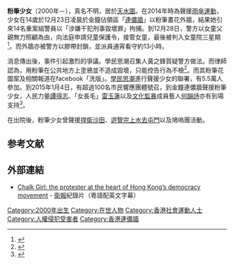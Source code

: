 
'''粉筆少女'''（2000年－），真名不明，居於[[天水圍|天水圍]]。在2014年時為聲援[[雨傘運動|雨傘運動]]，少女在14歲於12月23日凌晨於金鐘佔領區「[[連儂牆_(香港)|連儂牆]]」以粉筆畫花外牆，結果她引來14名重案組警員以「涉嫌干犯刑事毀壞罪」拘捕。到12月28日，警方以女童父親無力照顧為由，向法庭申請兒童保護令，接管女童，最後被判入女童院三星期<ref>{{Cite web|author1=黃幗慧|author2=譚健文|author3=白琳|title=粉筆少女獲准保釋 離開兒童院「唔向不公義低頭」|url=http://hk.apple.nextmedia.com/news/art/20150101/18987936|accessdate=2019-07-03|work=Apple Daily 蘋果日報|archive-date=2017-08-30|archive-url=https://web.archive.org/web/20170830153942/http://hk.apple.nextmedia.com/news/art/20150101/18987936|dead-url=no}}</ref>。而外牆亦被警方以膠帶封鎖，並派員通宵看守約13小時。

消息傳出後，事件引起激烈的爭議。學民思潮召集人黃之鋒質疑警方做法。而律師認為，用粉筆在公共地方上塗鴉並不造成毀壞，只能控告行為不檢<ref>{{Cite web|title=連儂牆粉筆繪花 14歲女遭14警圍捕 通宵扣查17小時 律師斥白色恐怖|url=http://hk.apple.nextmedia.com/news/art/20141224/18979770|accessdate=2019-07-03|work=Apple Daily 蘋果日報|archive-date=2017-05-07|archive-url=https://web.archive.org/web/20170507185401/http://hk.apple.nextmedia.com/news/art/20141224/18979770|dead-url=no}}</ref>。而其粉筆花圖案及相關報道在facebook「洗版」。[[學民思潮|學民思潮]]進行聲援少女的聯署，有5.5萬人參加。到2015年1月4日，有超過100名市民響應團體號召，到金鐘連儂牆聲援粉筆少女，人民力量[[譚得志|譚得志]]、「女長毛」[[雷玉蓮|雷玉蓮]]以及[[文化監暴|文化監暴]]成員藝人[[何韻詩|何韻詩]]亦有到場支持<ref>{{Cite web|title=團體連儂牆畫花 聲援粉筆少女|url=http://hk.apple.nextmedia.com/news/art/20150105/18991838|accessdate=2019-07-03|work=Apple Daily 蘋果日報|archive-date=2016-05-31|archive-url=https://web.archive.org/web/20160531103139/http://hk.apple.nextmedia.com/news/art/20150105/18991838|dead-url=no}}</ref>。

在出院後，粉筆少女曾聲援[[捍衛沙田|捍衛沙田]]、[[遊覽完上水去屯門|遊覽完上水去屯門]]以及鳩嗚團活動。

==参考文献==
<references />

== 外部連結 ==
* [https://www.theguardian.com/world/ng-interactive/2017/jun/16/chalk-girl-hong-kong-democracy-umbrella-movement-protester-china Chalk Girl: the protester at the heart of Hong Kong’s democracy movement] {{Wayback|url=https://www.theguardian.com/world/ng-interactive/2017/jun/16/chalk-girl-hong-kong-democracy-umbrella-movement-protester-china |date=20190710052022 }} - [[衛報|衛報]]紀錄片（粵語配英文字幕）
</div>

{{雨傘運動}}
[[Category:2000年出生|Category:2000年出生]]
[[Category:在世人物|Category:在世人物]]
[[Category:香港社會運動人士|Category:香港社會運動人士]]
[[Category:人權侵犯受害者|Category:人權侵犯受害者]]
[[Category:香港連儂牆|Category:香港連儂牆]]